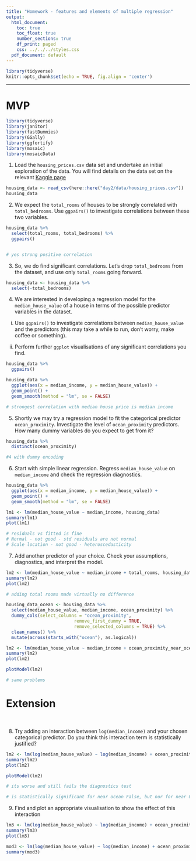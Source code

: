 ```yaml
---
title: "Homework - features and elements of multiple regression"
output:
  html_document:
    toc: true
    toc_float: true
    number_sections: true
    df_print: paged
    css: ../../../styles.css
  pdf_document: default
---
```


```r
library(tidyverse)
knitr::opts_chunk$set(echo = TRUE, fig.align = 'center')
```

<hr>

# MVP


```r
library(tidyverse)
library(janitor)
library(fastDummies)
library(GGally)
library(ggfortify)
library(mosaic)
library(mosaicData)
```

1. Load the `housing_prices.csv` data set and undertake an initial exploration of the data. You will find details on the data set on the relevant [Kaggle page](https://www.kaggle.com/camnugent/california-housing-prices)

```r
housing_data <- read_csv(here::here("day2/data/housing_prices.csv"))
housing_data
```


2. We expect the `total_rooms` of houses to be strongly correlated with `total_bedrooms`. Use `ggpairs()` to investigate correlations between these two variables.

```r
housing_data %>% 
  select(total_rooms, total_bedrooms) %>% 
  ggpairs()


# yes strong positive correlation


```
 

3. So, we do find significant correlations. Let's drop `total_bedrooms` from the dataset, and use only `total_rooms` going forward.

```r
housing_data <- housing_data %>% 
  select(-total_bedrooms)
```



4. We are interested in developing a regression model for the `median_house_value` of a house in terms of the possible predictor variables in the dataset. 

  i. Use `ggpairs()` to investigate correlations between `median_house_value` and the predictors (this may take a while to run, don't worry, make coffee or something).

  ii. Perform further `ggplot` visualisations of any significant correlations you find.

```r
housing_data %>% 
  ggpairs()
```

```r
housing_data %>% 
  ggplot(aes(x = median_income, y = median_house_value)) +
  geom_point() +
  geom_smooth(method = "lm", se = FALSE)

# strongest correlation with median house price is median income
```



5. Shortly we may try a regression model to fit the categorical predictor `ocean_proximity`. Investigate the level of `ocean_proximity` predictors. How many dummy variables do you expect to get from it?
    

```r
housing_data %>% 
  distinct(ocean_proximity) 

#4 with dummy encoding
```


6. Start with simple linear regression. Regress `median_house_value` on `median_income` and check the regression diagnostics.

```r
housing_data %>% 
  ggplot(aes(x = median_income, y = median_house_value)) +
  geom_point() +
  geom_smooth(method = "lm", se = FALSE)

lm1 <- lm(median_house_value ~ median_income, housing_data)
summary(lm1)
plot(lm1)

# residuals vs fitted is fine 
# Normal - not good - std residuals are not normal
# Scale location - not good - heteroscedasticity 
```


7. Add another predictor of your choice. Check your assumptions, diagnostics, and interpret the model.



```r
lm2 <- lm(median_house_value ~ median_income + total_rooms, housing_data)
summary(lm2)
plot(lm2)

# adding total rooms made virtually no difference 
```


```r
housing_data_ocean <- housing_data %>% 
  select(median_house_value, median_income, ocean_proximity) %>% 
  dummy_cols(select_columns = "ocean_proximity",
                          remove_first_dummy = TRUE,
                          remove_selected_columns = TRUE) %>% 
  clean_names() %>% 
  mutate(across(starts_with("ocean"), as.logical)) 

lm2 <- lm(median_house_value ~ median_income + ocean_proximity_near_ocean + ocean_proximity_inland + ocean_proximity_island + ocean_proximity_near_bay, housing_data_ocean)
summary(lm2)
plot(lm2)

plotModel(lm2)

# same problems

```


# Extension
    
<br>

8. Try adding an interaction between `log(median_income)` and your chosen categorical predictor. Do you think this interaction term is statistically justified?

```r
lm2 <- lm(log(median_house_value) ~ log(median_income) + ocean_proximity_near_ocean + log(median_income):ocean_proximity_near_ocean, housing_data_ocean)
summary(lm2)
plot(lm2)

plotModel(lm2)

# its worse and still fails the diagnostics test

# is statistically significant for near ocean False, but nor for near Ocean TRUE
```


9. Find and plot an appropriate visualisation to show the effect of this interaction



```r
lm3 <- lm(log(median_house_value) ~ log(median_income) + ocean_proximity_near_ocean + ocean_proximity_inland + ocean_proximity_island + ocean_proximity_near_bay + log(median_income):ocean_proximity_near_ocean + log(median_income):ocean_proximity_inland + log(median_income):ocean_proximity_island + log(median_income):ocean_proximity_near_bay, housing_data_ocean)
summary(lm3)
plot(lm3)


```



```r
mod3 <- lm(log(median_house_value) ~ log(median_income) + ocean_proximity + log(median_income):ocean_proximity, data = housing_data)
summary(mod3)
```


